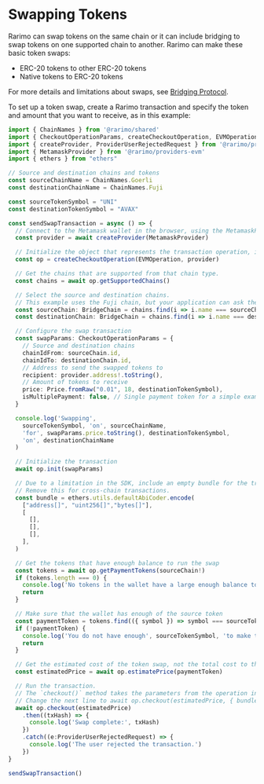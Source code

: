 ---
---

# Swapping Tokens

Rarimo can swap tokens on the same chain or it can include bridging to swap tokens on one supported chain to another.
Rarimo can make these basic token swaps:

- ERC-20 tokens to other ERC-20 tokens
- Native tokens to ERC-20 tokens

For more details and limitations about swaps, see [Bridging Protocol](../overview/bridge).

To set up a token swap, create a Rarimo transaction and specify the token and amount that you want to receive, as in this example:

```ts
import { ChainNames } from '@rarimo/shared'
import { CheckoutOperationParams, createCheckoutOperation, EVMOperation, Price, BridgeChain } from '@rarimo/nft-checkout'
import { createProvider, ProviderUserRejectedRequest } from '@rarimo/provider'
import { MetamaskProvider } from '@rarimo/providers-evm'
import { ethers } from "ethers"

// Source and destination chains and tokens
const sourceChainName = ChainNames.Goerli
const destinationChainName = ChainNames.Fuji

const sourceTokenSymbol = "UNI"
const destinationTokenSymbol = "AVAX"

const sendSwapTransaction = async () => {
  // Connect to the Metamask wallet in the browser, using the MetamaskProvider interface to limit bundle size.
  const provider = await createProvider(MetamaskProvider)

  // Initialize the object that represents the transaction operation, in this case on EVM.
  const op = createCheckoutOperation(EVMOperation, provider)

  // Get the chains that are supported from that chain type.
  const chains = await op.getSupportedChains()

  // Select the source and destination chains.
  // This example uses the Fuji chain, but your application can ask the user which chain to use.
  const sourceChain: BridgeChain = chains.find(i => i.name === sourceChainName)!
  const destinationChain: BridgeChain = chains.find(i => i.name === destinationChainName)!

  // Configure the swap transaction
  const swapParams: CheckoutOperationParams = {
    // Source and destination chains
    chainIdFrom: sourceChain.id,
    chainIdTo: destinationChain.id,
    // Address to send the swapped tokens to
    recipient: provider.address!.toString(),
    // Amount of tokens to receive
    price: Price.fromRaw("0.01", 18, destinationTokenSymbol),
    isMultiplePayment: false, // Single payment token for a simple example
  }

  console.log('Swapping',
    sourceTokenSymbol, 'on', sourceChainName,
    'for', swapParams.price.toString(), destinationTokenSymbol,
    'on', destinationChainName
  )

  // Initialize the transaction
  await op.init(swapParams)

  // Due to a limitation in the SDK, include an empty bundle for the transaction to work when the transactions are on the same chain/
  // Remove this for cross-chain transactions.
  const bundle = ethers.utils.defaultAbiCoder.encode(
    ["address[]", "uint256[]","bytes[]"],
    [
      [],
      [],
      [],
    ],
  )

  // Get the tokens that have enough balance to run the swap
  const tokens = await op.getPaymentTokens(sourceChain!)
  if (tokens.length === 0) {
    console.log('No tokens in the wallet have a large enough balance to make the swap.')
    return
  }

  // Make sure that the wallet has enough of the source token
  const paymentToken = tokens.find(({ symbol }) => symbol === sourceTokenSymbol)
  if (!paymentToken) {
    console.log('You do not have enough', sourceTokenSymbol, 'to make the swap.')
    return
  }

  // Get the estimated cost of the token swap, not the total cost to the user
  const estimatedPrice = await op.estimatePrice(paymentToken)

  // Run the transaction.
  // The `checkout()` method takes the parameters from the operation instance, gets approval from the user's wallet, and calls the Rarimo contract to handle the transaction.
  // Change the next line to await op.checkout(estimatedPrice, { bundle }) if the source and destination chains are the same:
  await op.checkout(estimatedPrice)
    .then((txHash) => {
      console.log('Swap complete:', txHash)
    })
    .catch((e:ProviderUserRejectedRequest) => {
      console.log('The user rejected the transaction.')
    })
}

sendSwapTransaction()
```
